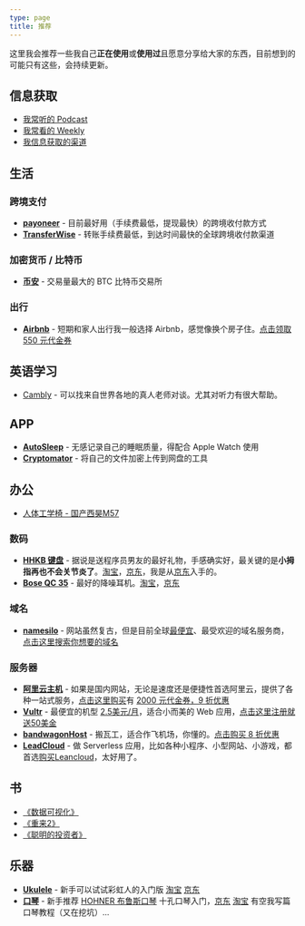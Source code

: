 ```yaml
---
type: page
title: 推荐
---
```


这里我会推荐一些我自己**正在使用**或**使用过**且愿意分享给大家的东西，目前想到的可能只有这些，会持续更新。

## 信息获取

- [我常听的 Podcast](https://wiki.geekplux.com/#/page/podcasts)
- [我常看的 Weekly](https://wiki.geekplux.com/#/page/weekly)
- [我信息获取的渠道](https://geekplux.com/posts/the-ways-to-get-information)

## 生活

### 跨境支付

- [**payoneer**](https://share.payoneer.com/nav/a8La_YFsKX5JLPLAHf5vyF-M3GoDlrKcz1fPNvSgjF2s1E3MtNJ5TWXNZx2OTxmDcapNX5F9dW2yj39ieVryFg2) - 目前最好用（手续费最低，提现最快）的跨境收付款方式
- [**TransferWise**](https://transferwise.com/invite/u/a2b2a1) - 转账手续费最低，到达时间最快的全球跨境收付款渠道

### 加密货币 / 比特币

- [**币安**](https://www.binance.com/cn/markets?ref=13303882) - 交易量最大的 BTC 比特币交易所

### 出行

- [**Airbnb**](https://abnb.me/e/knWLkFTBIY) - 短期和家人出行我一般选择 Airbnb，感觉像换个房子住。[点击领取 550 元代金券](https://abnb.me/e/knWLkFTBIY)

## 英语学习

- [Cambly](https://www.cambly.com/invite/GEEKPLUX?st=111721&sc=4) - 可以找来自世界各地的真人老师对谈。尤其对听力有很大帮助。

## APP

- [**AutoSleep**](http://autosleep.tantsissa.com/) - 无感记录自己的睡眠质量，得配合 Apple Watch 使用
- [**Cryptomator**](https://cryptomator.org/) - 将自己的文件加密上传到网盘的工具

## 办公

- [人体工学椅 - 国产西昊M57](https://geekplux.com/r/sihoo)

### 数码

- [**HHKB 键盘**](https://union-click.jd.com/jdc?e=&p=AyIGZRtZFgsbBFAYXhUyFQRSGlkSAxEDVx1rUV1KWQorAlBHU0VeBUVNR0ZbSkdETlcNVQtHRVNSUVNLXANBRA1XB14DS10cQQVYD21XHgBWHFoXBRMEURldJVgRBxdmLlFncFodWgZBfk5mLhggEHIeC2UaaxUDEwdTGVkSAxM3ZRtcJUN8DlQbWxABIgZlG18TBBQOUhxbFgMRB2UcWxwyQFoLXw4WCxY3ZStYJTIiB2UYa1dsEQ9UTFtFB0EEVx0IEAIVAl0eUhYEQVNQTlMSAxECVBxrFwMTA1w%3D) - 据说是送程序员男友的最好礼物，手感确实好，最关键的是**小拇指再也不会关节炎了**。[淘宝](https://s.click.taobao.com/t?e=m%3D2%26s%3D7yRERICmtjkcQipKwQzePOeEDrYVVa64K7Vc7tFgwiHjf2vlNIV67qQAbbAePQ3Bz%2BnB8CFd%2BwK0bnOE5sI2FAkyzYGF1AB59vQTjUDOvGTNUi1AqCkIPApBt3MVsjLwbNt%2BQ9Mb0tem2vAytx9kdDOXnAFC%2BfW8EX3t0K47nrX9Umq014SDk7ICKXNVhWYiK9e1j7Yt%2FytlkCPFIG9U0UGUbMXT2es0xiXvDf8DaRs%3D&scm=null&pvid=null&app_pvid=59590_11.186.139.159_454_1564449932470&ptl=floorId:17741;app_pvid:59590_11.186.139.159_454_1564449932470&union_lens=lensId:0b01fa92_0e2e_16c40785a58_46b7)，[京东](https://union-click.jd.com/jdc?e=&p=AyIGZRtZFgsbBFAYXhUyFQRSGlkSAxEDVx1rUV1KWQorAlBHU0VeBUVNR0ZbSkdETlcNVQtHRVNSUVNLXANBRA1XB14DS10cQQVYD21XHgBWHFoXBRMEURldJVgRBxdmLlFncFodWgZBfk5mLhggEHIeC2UaaxUDEwdTGVkSAxM3ZRtcJUN8DlQbWxABIgZlG18TBBQOUhxbFgMRB2UcWxwyQFoLXw4WCxY3ZStYJTIiB2UYa1dsEQ9UTFtFB0EEVx0IEAIVAl0eUhYEQVNQTlMSAxECVBxrFwMTA1w%3D)，我是从[京东](https://union-click.jd.com/jdc?e=&p=AyIGZRtZFgsbBFAYXhUyFQRSGlkSAxEDVx1rUV1KWQorAlBHU0VeBUVNR0ZbSkdETlcNVQtHRVNSUVNLXANBRA1XB14DS10cQQVYD21XHgBWHFoXBRMEURldJVgRBxdmLlFncFodWgZBfk5mLhggEHIeC2UaaxUDEwdTGVkSAxM3ZRtcJUN8DlQbWxABIgZlG18TBBQOUhxbFgMRB2UcWxwyQFoLXw4WCxY3ZStYJTIiB2UYa1dsEQ9UTFtFB0EEVx0IEAIVAl0eUhYEQVNQTlMSAxECVBxrFwMTA1w%3D)入手的。
- [**Bose QC 35**](https://union-click.jd.com/jdc?e=&p=AyIGZRprEQMXAF0eWyVGTV8LRGtMR1dGFxBFC1pXUwkEBwpZRxgHRQcLREJEAQUcTVZUGAVJHk1cTQkTSxhBekcLURpeEgoXB2V9XXVUG300Szl0SlB0XBMsU2IVYC1rVxkyEzdVGloVBBAFUhpaJTISAGVNNRUDEwZUGloXABI3VCtbEQUXAlEaWxYKEwNTK1wVCyJVCEUfQAEbA2UraxYyIjdVK1glQHwHBhpbRQcTA1UcXhQHFAAFSFlHARMOVBoLEQoTAAYSWyUAEwZREg%3D%3D) - 最好的降噪耳机。[淘宝](https://s.click.taobao.com/t?e=m%3D2%26s%3DudfcvY9EQnocQipKwQzePOeEDrYVVa64K7Vc7tFgwiHjf2vlNIV67oYleg0aD04ywg1qdhPjl1S0bnOE5sI2FAkyzYGF1AB59vQTjUDOvGTNUi1AqCkIPApBt3MVsjLwbNt%2BQ9Mb0tem2vAytx9kdDOyg68fIckGIX7IZv33HL%2F9Umq014SDkwvzM5HMQuXQc4knwjZYwXwTSassqam1p3EqY%2Bakgpmw&scm=null&pvid=null&app_pvid=59590_11.1.235.48_49073_1564450170668&ptl=floorId:17741;app_pvid:59590_11.1.235.48_49073_1564450170668&union_lens=lensId:0b01f27f_0f6c_16c407c90d8_3967)，[京东](https://union-click.jd.com/jdc?e=&p=AyIGZRprEQMXAF0eWyVGTV8LRGtMR1dGFxBFC1pXUwkEBwpZRxgHRQcLREJEAQUcTVZUGAVJHk1cTQkTSxhBekcLURpeEgoXB2V9XXVUG300Szl0SlB0XBMsU2IVYC1rVxkyEzdVGloVBBAFUhpaJTISAGVNNRUDEwZUGloXABI3VCtbEQUXAlEaWxYKEwNTK1wVCyJVCEUfQAEbA2UraxYyIjdVK1glQHwHBhpbRQcTA1UcXhQHFAAFSFlHARMOVBoLEQoTAAYSWyUAEwZREg%3D%3D)

### 域名

- [**namesilo**](https://www.namesilo.com/register.php?rid=e02d464ug) - 网站虽然复古，但是目前全球[最便宜](https://www.namesilo.com/pricing.php?rid=e02d464ug)、最受欢迎的域名服务商，[点击这里搜索你想要的域名](https://www.namesilo.com/register.php?rid=e02d464ug)

### 服务器

- [**阿里云主机**](https://promotion.aliyun.com/ntms/yunparter/invite.html?userCode=0kjj3rzr) - 如果是国内网站，无论是速度还是便捷性首选阿里云，提供了各种一站式服务，[点击这里购买](https://promotion.aliyun.com/ntms/yunparter/invite.html?userCode=0kjj3rzr)有 [2000 元代金券，9 折优惠](https://promotion.aliyun.com/ntms/yunparter/invite.html?userCode=0kjj3rzr)
- [**Vultr**](https://www.vultr.com/?ref=6893221) - 最便宜的机型 [2.5美元/月](https://www.vultr.com/?ref=6893221)，适合小而美的 Web 应用，[点击这里](https://www.vultr.com/?ref=8211236-4F)[注册就送50美金](https://www.vultr.com/?ref=8211236-4F)
- [**bandwagonHost**](https://bandwagonhost.com/aff.php?aff=22480l) - 搬瓦工，适合作飞机场，你懂的。[点击购买 8 折优惠](https://bandwagonhost.com/aff.php?aff=22480)
- [**LeadCloud**](https://leancloud.cn/?source=F7JNMKGX) - 做 Serverless 应用，比如各种小程序、小型网站、小游戏，都首选[购买Leancloud](https://leancloud.cn/?source=F7JNMKGX)，太好用了。

## 书

- [《数据可视化》](https://union-click.jd.com/jdc?e=&p=AyIGZRtTEgAWBVYYXBMyFQVTHF0VBhAPUxJrUV1KWQorAlBHU0VeBUVNR0ZbSkdETlcNVQtHRVNSUVNLXANBRA1XB14DS10cQQVYD21XHgBXHVwTAhYFXR1SJQBxRDxkAgtRd1MdRBNLcUhTAFpBbnIeC2UaaxUDEwdTGVkSAxM3ZRtcJUN8AFMYXxwDIgZlG18TChIGXRhaEgoUAGUcWxwyQFoLXw4WCxY3ZStYJTIiB2UYa1dsEgNQGFsQVhRTVh1aEAAUUl0TDBIKFwECElgQARNUVhlrFwMTA1w%3D)
- [《重来2》](https://union-click.jd.com/jdc?e=&p=AyIGZRtTEQQRAVwdWRcyFQNUGFwSARMFVhprUV1KWQorAlBHU0VeBUVNR0ZbSkdETlcNVQtHRVNSUVNLXANBRA1XB14DS10cQQVYD21XHgBRGlgSBREGVxhaJUBbDjBkCAsKck5PRwBpakRyB0wiXHIeC2UaaxUDEwdTGVkSAxM3ZRtcJUN8AFYSWRQLIgZlG18cARMFXRtdFwASAmUcWxwyQFoLXw4WCxY3ZStYJTIiB2UYa1dsQg5RHFoVVkUHAh5SEFETBFxLUx1QEFcHEl0RVUAAUBlrFwMTA1w%3D)
- [《聪明的投资者》](https://union-click.jd.com/jdc?e=&p=AyIGZRtSFQASAVIfXxIyFQJREl0cBBIGVRtrUV1KWQorAlBHU0VeBUVNR0ZbSkdETlcNVQtHRVNSUVNLXANBRA1XB14DS10cQQVYD21XHgBQH1ITCxQHVBtbJQNhYEtuXnJnd0cvQTpgW1l6LkwwElQeC2UaaxUDEwdTGVkSAxM3ZRtcJUN8B1QaXxMLEwRlGmsVBhsEVB5eFgsUAV0eaxICGzcHRgVRVxEOUStrJQEiN2UbaxYyUGlUSwwWAxMBBRMLRQAXBgYYCxAKEVdQSV5GBBEHBxkOFzIQBlQfUg%3D%3D0)

## 乐器

- [**Ukulele**](https://union-click.jd.com/jdc?e=&p=AyIGZRtZEwsaB1AaWxQyEgFWHlgWBRIBVxhrUV1KWQorAlBHU0VeBUVNR0ZbSkdETlcNVQtHRVNSUVNLXANBRA1XB14DS10cQQVYD21XHgdTGF4WARUHUxlYJQZ6ADVuJHJZcXMJaCFMZ05TC1MEQkQeC2UaaxUDEwdTGVkSAxM3ZRtcJUN8AFIfUxUyEzdVH1wXChADXR9cEAsUN1IbUiVQT1kRTlgcBiI3ZRhrJTISN1YrGXsCRQJVTFkcVRFSVkxeE1VGDgUaU0ALEQVWTAhGCxUAUitZFAMWDg%3D%3D) - 新手可以试试彩虹人的入门版 [淘宝](https://s.click.taobao.com/t?e=m%3D2%26s%3DgDkKxu66I2QcQipKwQzePOeEDrYVVa64K7Vc7tFgwiHjf2vlNIV67u6o2nOS1A%2BqNq%2BDna%2F8eQe0bnOE5sI2FJREl1ZWnSlVEBbV4GElPUCCqM57Udyji%2B4w2n5zbsGHBjJN14kefaszvnDZd7DRspzzi4oISwnIQqIUdq74UJPGDF1NzTQoPw%3D%3D&pvid=12_114.95.111.232_612_1564405321397) [京东](https://union-click.jd.com/jdc?e=&p=AyIGZRtZEwsaB1AaWxQyEgFWHlgWBRIBVxhrUV1KWQorAlBHU0VeBUVNR0ZbSkdETlcNVQtHRVNSUVNLXANBRA1XB14DS10cQQVYD21XHgdTGF4WARUHUxlYJQZ6ADVuJHJZcXMJaCFMZ05TC1MEQkQeC2UaaxUDEwdTGVkSAxM3ZRtcJUN8AFIfUxUyEzdVH1wXChADXR9cEAsUN1IbUiVQT1kRTlgcBiI3ZRhrJTISN1YrGXsCRQJVTFkcVRFSVkxeE1VGDgUaU0ALEQVWTAhGCxUAUitZFAMWDg%3D%3D)
- [**口琴**](https://union-click.jd.com/jdc?e=&p=AyIGZRtSFgQVAlQTUhEyFw9dG1wTBRQHURJrUV1KWQorAlBHU0VeBUVNR0ZbSkdETlcNVQtHRVNSUVNLXANBRA1XB14DS10cQQVYD21XHgJdE1sSBBUBVR9SJXsIQlJiJlxid3AJQR0WeEtVCUQ8HUQeC2UaaxUDEwdTGVkSAxM3ZRtcJUN8B1QbXxwHFwNlGmsVBhUCUBpeEAsbBlccaxICGzcHRgVRVxEOUStrJQEiN2UbaxYyUGkGHl0dBxFUXUgOQgEXU1ESCBQLEgdUEw4TUUEBAB5TFzIQBlQfUg%3D%3D) - 新手推荐 [HOHNER 布鲁斯口琴](https://s.click.taobao.com/t?e=m%3D2%26s%3Dwt4NSOYyHJIcQipKwQzePOeEDrYVVa64LKpWJ%2Bin0XLjf2vlNIV67mtGEzl0JIUnByy0g7RzMQe0bnOE5sI2FJREl1ZWnSlVEBbV4GElPUCCqM57UdyjiyqhM6spQCDbbNt%2BQ9Mb0tem2vAytx9kdEe4hP1V04HGOemaFM5tHHZ4CTHdso7N%2BygWkHBFDC0KO11W6mxekTsIv0wsbEmLog%3D%3D&scm=null&pvid=null&app_pvid=59590_11.8.75.83_472_1564405623897&ptl=floorId:17741;app_pvid:59590_11.8.75.83_472_1564405623897&union_lens=lensId:0b085f3c_0efa_16c3dd6e0e4_6cde) 十孔口琴入门，[京东](https://union-click.jd.com/jdc?e=&p=AyIGZRtSFgQVAlQTUhEyFw9dG1wTBRQHURJrUV1KWQorAlBHU0VeBUVNR0ZbSkdETlcNVQtHRVNSUVNLXANBRA1XB14DS10cQQVYD21XHgJdE1sSBBUBVR9SJXsIQlJiJlxid3AJQR0WeEtVCUQ8HUQeC2UaaxUDEwdTGVkSAxM3ZRtcJUN8B1QbXxwHFwNlGmsVBhUCUBpeEAsbBlccaxICGzcHRgVRVxEOUStrJQEiN2UbaxYyUGkGHl0dBxFUXUgOQgEXU1ESCBQLEgdUEw4TUUEBAB5TFzIQBlQfUg%3D%3D) [淘宝](https://s.click.taobao.com/t?e=m%3D2%26s%3Dwt4NSOYyHJIcQipKwQzePOeEDrYVVa64LKpWJ%2Bin0XLjf2vlNIV67mtGEzl0JIUnByy0g7RzMQe0bnOE5sI2FJREl1ZWnSlVEBbV4GElPUCCqM57UdyjiyqhM6spQCDbbNt%2BQ9Mb0tem2vAytx9kdEe4hP1V04HGOemaFM5tHHZ4CTHdso7N%2BygWkHBFDC0KO11W6mxekTsIv0wsbEmLog%3D%3D&scm=null&pvid=null&app_pvid=59590_11.8.75.83_472_1564405623897&ptl=floorId:17741;app_pvid:59590_11.8.75.83_472_1564405623897&union_lens=lensId:0b085f3c_0efa_16c3dd6e0e4_6cde) 有空我写篇口琴教程（又在挖坑）...